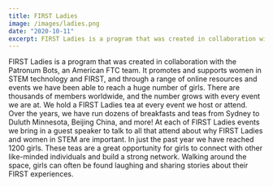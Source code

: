 ```yaml
---
title: FIRST Ladies
image: /images/ladies.png
date: "2020-10-11"
excerpt: FIRST Ladies is a program that was created in collaboration with the Patronum Bots, an American FTC team. It promotes and supports women in STEM te...
---
```


FIRST Ladies is a program that was created in collaboration with the Patronum Bots, an American FTC team. It promotes and supports women in STEM technology and FIRST, and through a range of online resources and events we have been able to reach a huge number of girls. There are thousands of members worldwide, and the number grows with every event we are at.
We hold a FIRST Ladies tea at every event we host or attend. Over the years, we have run dozens of breakfasts and teas from Sydney to Duluth Minnesota, Beijing China, and more!
At each of FIRST Ladies events we bring in a guest speaker to talk to all that attend about why FIRST Ladies and women in STEM are important.
In just the past year we have reached 1200 girls. These teas are a great opportunity for girls to connect with other like-minded individuals and build a strong network. Walking around the space, girls can often be found laughing and sharing stories about their FIRST experiences.

